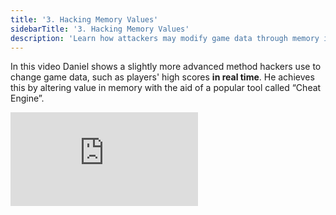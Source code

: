 ```yaml
---
title: '3. Hacking Memory Values'
sidebarTitle: '3. Hacking Memory Values'
description: 'Learn how attackers may modify game data through memory injection.'
---
```


In this video Daniel shows a slightly more advanced method hackers use to change game data, such as players' high scores **in real time**. He achieves this by altering value in memory with the aid of a popular tool called “Cheat Engine”.

<iframe
  className="w-full aspect-video rounded-lg"
  src="https://www.youtube.com/embed/xAqsEQp5tC4"
  title="ZBD Dev - Hacking Memory Values"
  frameborder="0"
  allow="accelerometer; fullscreen; autoplay; clipboard-write; encrypted-media; gyroscope; picture-in-picture"
  allowfullscreen
></iframe>